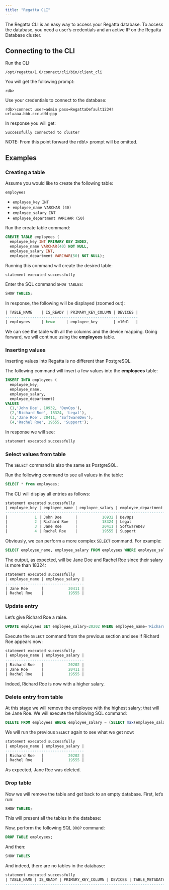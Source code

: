 ```yaml
---
title: "Regatta CLI"
---
```


The Regatta CLI is an easy way to access your Regatta database. To access the database, you need a user’s credentials and an active IP on the Regatta Database cluster.

## Connecting to the CLI

Run the CLI:

```
/opt/regatta/1.0/connect/cli/bin/client_cli
```

You will get the following prompt:

```
rdb>
```

Use your credentials to connect to the database:

```
rdb>\connect user=admin pass=RegattaDefault1234! url=aaa.bbb.ccc.ddd:ppp
```

In response you will get:

```
Successfully connected to cluster 
```

<Note>
  NOTE: From this point forward the rdb\> prompt will be omitted.
</Note>

## Examples

### Creating a table

Assume you would like to create the following table:

`employees`

- `employee_key INT`
- `employee_name VARCHAR (40)`
- `employee_salary INT`
- `employee_department VARCHAR (50)`

Run the create table command:

```sql
CREATE TABLE employees (
  employee_key INT PRIMARY KEY INDEX,
  employee_name VARCHAR(40) NOT NULL,
  employee_salary INT,
  employee_department VARCHAR(50) NOT NULL);
```

Running this command will create the desired table:

```sql
statement executed successfully 
```

Enter the SQL command `SHOW TABLES`:

```sql
SHOW TABLES;
```

In response, the following will be displayed (zoomed out):

```sql
| TABLE_NAME    | IS_READY | PRIMARY_KEY_COLUMN | DEVICES |
-----------------------------------------------------------
| employees     | true     | employee_key       | m10d1   |
```

We can see the table with all the columns and the device mapping. Going forward, we will continue using the **employees** table.

### Inserting values

Inserting values into Regatta is no different than PostgreSQL.

The following command will insert a few values into the **employees** table:

```sql
INSERT INTO employees (
  employee_key,
  employee_name,
  employee_salary,
  employee_department)
VALUES 
  (1,'John Doe', 10932, 'DevOps'),    
  (2,'Richard Roe', 18324, 'Legal'),
  (3,'Jane Roe', 20411, 'SoftwareDev'),
  (4,'Rachel Roe', 19555, 'Support');
```

In response we will see:

```sql
statement executed successfully  
```

### Select values from table

The `SELECT` command is also the same as PostgreSQL.

Run the following command to see all values in the table:

```sql
SELECT * from employees;
```

The CLI will display all entries as follows:

```sql
statement executed successfully
| employee_key | employee_name | employee_salary | employee_department |
------------------------------------------------------------------------
|            1 | John Doe      |           10932 | DevOps              |
|            2 | Richard Roe   |           18324 | Legal               |
|            3 | Jane Roe      |           20411 | SoftwareDev         |
|            4 | Rachel Roe    |           19555 | Support             |
```

Obviously, we can perform a more complex `SELECT` command. For example:

```sql
SELECT employee_name, employee_salary FROM employees WHERE employee_salary > 18324;
```

The output, as expected, will be Jane Doe and Rachel Roe since their salary is more than 18324:

```sql
statement executed successfully
| employee_name | employee_salary |
-----------------------------------
| Jane Roe      |           20411 |
| Rachel Roe    |           19555 |
```

### Update entry

Let’s give Richard Roe a raise.

```sql
UPDATE employees SET employee_salary=20202 WHERE employee_name='Richard Roe';
```

Execute the `SELECT` command from the previous section and see if Richard Roe appears now:

```sql
statement executed successfully
| employee_name | employee_salary |
-----------------------------------
| Richard Roe   |           20202 |
| Jane Roe      |           20411 |
| Rachel Roe    |           19555 |
```

Indeed, Richard Roe is now with a higher salary.

### Delete entry from table

At this stage we will remove the employee with the highest salary; that will be Jane Roe. We will execute the following SQL command:

```sql
DELETE FROM employees WHERE employee_salary = (SELECT max(employee_salary) FROM employees); 
```

We will run the previous `SELECT` again to see what we get now:

```sql
statement executed successfully
| employee_name | employee_salary |
-----------------------------------
| Richard Roe   |           20202 |
| Rachel Roe    |           19555 |
```

As expected, Jane Roe was deleted.

### Drop table

Now we will remove the table and get back to an empty database. First, let’s run:

```sql
SHOW TABLES;
```

This will present all the tables in the database:

Now, perform the following SQL `DROP` command:

```sql
DROP TABLE employees;
```

And then:

```sql
SHOW TABLES
```

And indeed, there are no tables in the database:

```sql
statement executed successfully
| TABLE_NAME | IS_READY | PRIMARY_KEY_COLUMN | DEVICES | TABLE_METADATA |
-------------------------------------------------------------------------
```